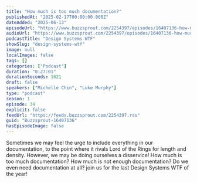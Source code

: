 ```yaml
---
title: "How much is too much documentation?"
publishedAt: "2025-02-17T00:00:00.000Z"
dateAdded: "2025-06-13"
episodeUrl: "https://www.buzzsprout.com/2254397/episodes/16407136-how-much-is-too-much-documentation.mp3"
audioUrl: "https://www.buzzsprout.com/2254397/episodes/16407136-how-much-is-too-much-documentation.mp3"
podcastTitle: "Design Systems WTF"
showSlug: "design-systems-wtf"
image: null
localImages: false
tags: []
categories: ["Podcast"]
duration: "0:27:01"
durationSeconds: 1621
draft: false
speakers: ["Michelle Chin", "Luke Murphy"]
type: "podcast"
season: 1
episode: 34
explicit: false
feedUrl: "https://feeds.buzzsprout.com/2254397.rss"
guid: "Buzzsprout-16407136"
hasEpisodeImage: false
---
```

Sometimes we may feel the urge to include everything in our documentation, to the point where it rivals Lord of the Rings for length and density. However, we may be doing ourselves a disservice! How much is too much documentation? How much is not enough documentation? Do we even need documentation at all? join us for the last Design Systems WTF of the year!
